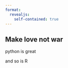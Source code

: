 ```yaml
---
format:
  revealjs:
    self-contained: true
---
```


## Make love not war

[python is great]{.absolute bottom="45%" left="20%"}

[and so is R]{.absolute bottom="0%" right="0%"}